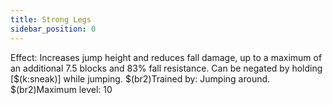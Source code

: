 ```yaml
---
title: Strong Legs
sidebar_position: 0
---
```



Effect: Increases jump height and reduces fall damage, up to a maximum of an additional 7.5 blocks and 83% fall resistance. Can be negated by holding [$(k:sneak)] while jumping. $(br2)Trained by: Jumping around. $(br2)Maximum level: 10
